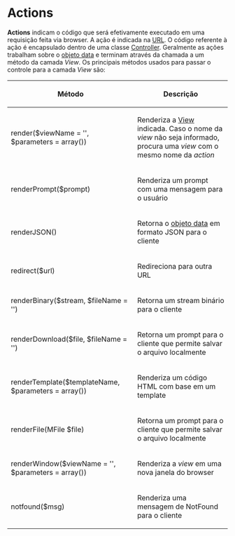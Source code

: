 <text xml:space="preserve">
= Actions =
'''Actions''' indicam o código que será efetivamente executado em uma requisição feita via browser.
A ação é indicada na [[>controller/urlformat|URL]]. O código referente à ação é encapsulado dentro de uma classe [[>controller/controller|Controller]].
Geralmente as ações trabalham sobre o [[>fundamentos/dto|objeto data]] e terminam através da chamada a um método da camada ''View''. Os principais métodos usados para passar o controle para a camada ''View'' são:
{|
!Método!!Descrição
|-
|render($viewName = '', $parameters = array())||Renderiza a [[>view/view|View]] indicada. Caso o nome da ''view'' não seja informado, procura uma ''view'' com o mesmo nome da ''action''
|-
|renderPrompt($prompt)||Renderiza um prompt com uma mensagem para o usuário
|-
|renderJSON()|| Retorna o [[>fundamentos/dto|objeto data]] em formato JSON para o cliente
|-
|redirect($url)|| Redireciona para outra URL
|- 
|renderBinary($stream, $fileName = '')||Retorna um stream binário para o cliente
|-
|renderDownload($file, $fileName = '')||Retorna um prompt para o cliente que permite salvar o arquivo localmente
|-
|renderTemplate($templateName, $parameters = array())||Renderiza um código HTML com base em um template
|-
|renderFile(MFile $file)||Retorna um prompt para o cliente que permite salvar o arquivo localmente
|-
|renderWindow($viewName = '', $parameters = array())||Renderiza a ''view'' em uma nova janela do browser
|-
|notfound($msg) || Renderiza uma mensagem de NotFound para o cliente
|}

</text>
